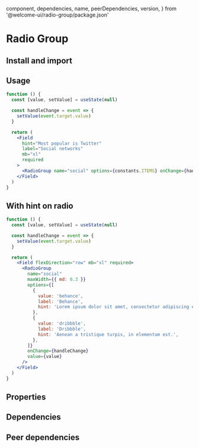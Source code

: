 
  component,
  dependencies,
  name,
  peerDependencies,
  version,
} from '@welcome-ui/radio-group/package.json'

# Radio Group

<tagversion version={version} name={name} component={component} />

## Install and import

<usage component={component} name={name} peerDependencies={peerDependencies} />

## Usage

```jsx
function () {
  const [value, setValue] = useState(null)

  const handleChange = event => {
    setValue(event.target.value)
  }

  return (
    <Field
      hint="Most popular is Twitter"
      label="Social networks"
      mb="xl"
      required
    >
      <RadioGroup name="social" options={constants.ITEMS} onChange={handleChange} value={value} />
    </Field>
  )
}
```

## With hint on radio

```jsx
function () {
  const [value, setValue] = useState(null)

  const handleChange = event => {
    setValue(event.target.value)
  }

  return (
    <Field flexDirection="row" mb="xl" required>
      <RadioGroup
        name="social"
        maxWidth={{ md: 0.3 }}
        options={[
          {
            value: 'behance',
            label: 'Behance',
            hint: 'Lorem ipsum dolor sit amet, consectetur adipiscing elit.',
          },
          {
            value: 'dribbble',
            label: 'Dribbble',
            hint: 'Aenean a tristique turpis, in elementum est.',
          },
        ]}
        onChange={handleChange}
        value={value}
      />
    </Field>
  )
}
```

## Properties

<props propTypes={props.propTypes.Radio} />

## Dependencies

<dependencies dependencies={dependencies} />

## Peer dependencies

<dependencies dependencies={peerDependencies} />
